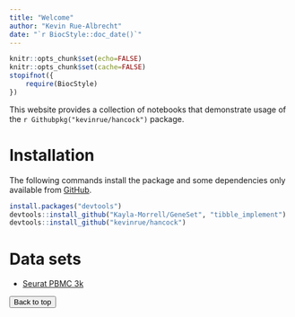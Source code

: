 ```yaml
---
title: "Welcome"
author: "Kevin Rue-Albrecht"
date: "`r BiocStyle::doc_date()`"
---
```


```r
knitr::opts_chunk$set(echo=FALSE)
knitr::opts_chunk$set(cache=FALSE)
stopifnot({
    require(BiocStyle)
})
```

This website provides a collection of notebooks that demonstrate usage of the `r Githubpkg("kevinrue/hancock")` package.

# Installation

The following commands install the package and some dependencies only available from [GitHub](https://github.com).

```r
install.packages("devtools")
devtools::install_github("Kayla-Morrell/GeneSet", "tibble_implement")
devtools::install_github("kevinrue/hancock")
```

# Data sets

- [Seurat PBMC 3k](0-Seurat_PBMC3k_tutorial_TENxPBMCData.html)

<button onclick="topFunction()" id="myBtn" title="Go to top">Back to top</button>
